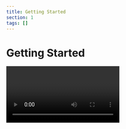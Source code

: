 ```yaml
---
title: Getting Started
section: 1
tags: []
---
```


# Getting Started
<Video image={videoImage} url="https://youtu.be/rGNDMd9SoTs"/>

## Prerequisites

To use the Process Mining component, [yFiles for HTML](https://www.yworks.com/products/yfiles-for-html) is required.
You can evaluate yFiles for 60 days free of charge on [my.yworks.com](https://my.yworks.com/signup?product=YFILES_HTML_EVAL).
See [Licensing](https://docs.yworks.com/react-yfiles-process-mining/introduction/licensing) for more information on this topic.

You can learn how to work with the yFiles npm module in our [Developer’s Guide](https://docs.yworks.com/yfileshtml/#/dguide/yfiles_npm_module). A convenient way of getting access to yFiles is to use the [yFiles Dev Suite](https://www.npmjs.com/package/yfiles-dev-suite).


## Project Setup

1. **Installation**

   In addition to yFiles, the Process Mining component requires React to be installed in your project.
   If you want to start your project from scratch, we recommend using vite:
   ```
   npm create vite@latest my-process-mining-app -- --template react-ts
   ```

   Add the yFiles dependency:
   ```
   npm install <yFiles package path>/lib-dev/yfiles-26.0.0+dev.tgz
   ```

   <details>

   <summary>Sample <code>package.json</code> dependencies</summary>
   The resulting package.json dependencies should resemble the following:

   ```json
      "dependencies": {
        "react": "^18.2.0",
        "react-dom": "^18.2.0",
        "yfiles": "./lib-dev/yfiles-26.0.0.tgz"
     }
   ```
   </details>

   Now, the component itself can be installed:
   ```bash
   npm install @yworks/react-yfiles-process-mining
   ```

2. **License**

   Be sure to invoke <TypeLink type="registerLicense" /> before using the Process Mining React component.
   When evaluating yFiles, the license JSON file is found in the `lib/` folder of the yFiles for HTML evaluation package.
   For licensed users, the license data is provided separately.

   <details>

   <summary>License registration</summary>

   Import or paste your license data and register the license, e.g. in `App.tsx`:

   ```js
   import yFilesLicense from './license.json'

   registerLicense(yFilesLicense)
   ```
   </details>

3. **Stylesheet**

   Make sure to import the CSS stylesheet as well:

   ```js
   import '@yworks/react-yfiles-process-mining/dist/index.css'
   ```

4. **Usage**

   You are now all set to utilize the Process Mining component with your data!
   See a basic example `App.tsx` below:

   ```tsx
   import {
     ProcessMining,
     registerLicense
   } from '@yworks/react-yfiles-process-mining'

   import '@yworks/react-yfiles-process-mining/dist/index.css'

   import yFilesLicense from './license.json'

   registerLicense(yFilesLicense)

   const eventLog = [
     { caseId: 0, activity: 'Start', timestamp: 8.383561495922297, duration: 0.0006804154279300233 },
     { caseId: 0, activity: 'Step A', timestamp: 8.928697652413142, duration: 0.10316578562597925 },
     { caseId: 0, activity: 'Step B', timestamp: 9.576999594529966, duration: 0.041202953341980784 },
     { caseId: 0, activity: 'End', timestamp: 10.163338704362792, duration: 0.2746326125522593 }
   ]

   function App() {
     return <ProcessMining eventLog={eventLog}></ProcessMining>
   }

   export default App
   ```

   > **Note:** By default, the <TypeLink type="ProcessMining" /> component adjusts its size to match the size of its parent element. Therefore, it is necessary to set the dimensions of the containing element or apply styling directly to the <TypeLink type="ProcessMining" /> component. This can be achieved by defining a CSS class or applying inline styles.

## Graph Extraction

To uncover the flow and workload within the event log, the process mining component derives a graph structure that
encapsulates the underlying processes in the log. The nodes of this structure represent the _process steps_, which emerge
when an activity is linked to at least one event. The edges, known as _transitions_, are inferred from consecutive
events associated with two steps, representing movement from one process step to another. For instance, in the event
log provided below, two process steps will emerge, linked to activities 'Start' and 'Step A', along with a
transition between them.

```tsx
const eventLog = [
  { caseId: 0, activity: 'Start', timestamp: 8.2, duration: 0.2 },
  { caseId: 0, activity: 'Step A', timestamp: 8.9, duration: 0.1 },
] satisfies ActivityEvent[]
```

[Transition events](../features/transition-events) essentially bridge the gap between events and can be visualized
with small circles on a transition.

The number of simultaneous events at a process step or transition contributes to a heat history, accessible at any timestamp
within the event log's range. A heatmap serves to visualize the current activity intensity.

To gain a comprehensive overview of changes across the entire event log, you can dynamically traverse the timespan.
This approach helps clarify how things change over different time periods, providing a clearer picture of how processes
and workloads evolve.

## Learn More

Explore the possibilities of visualizing process mining diagrams with the yFiles Process Mining Component.
For further information about [yFiles for HTML](https://www.yworks.com/yfiles-overview) and our company,
please visit [yWorks.com](https://www.yworks.com).

If you are exploring a different use case and require another React component,
please take a look at the available [React components](https://www.yworks.com/yfiles-react-components) powered by yFiles!

For support or feedback, please reach out to [our support team](https://www.yworks.com/products/yfiles/support) or open an issue on GitHub. Happy diagramming!

